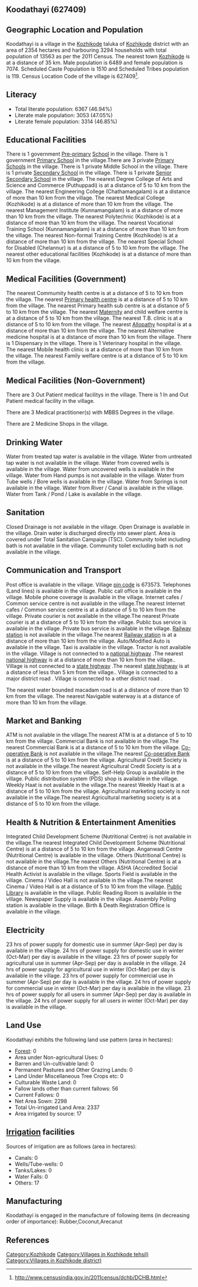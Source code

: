 {{Infobox settlement
| name=Koodathayi
| native_name=
| native_name_lang=
| other_name=
| nickname=
| settlement_type=Village
| image_skyline=
| image_alt=
| image_caption=
| pushpin_map=India Kerala
| pushpin_label_position=right
| pushpin_map_alt=
| pushpin_map_caption=Location in Kerala, India
| latd=
| latm=
| lats=
| latNS=
| longd=
| longm=
| longs=
| longEW=
| coordinates_display=inline,title
| subdivision_type=Country
| subdivision_name={{flag|India}}
| subdivision_type1=[[States and territories of India|State]]
| subdivision_name1=Kerala 
| subdivision_type2=[[List of districts of India|District]]
| subdivision_name2=Kozhikode
| subdivision_type3=Tahsil
| subdivision_name3=Kozhikode
| website=
| established_title=<!-- Established -->
| established_date=
| founder=
| named_for=
| government_type=
| governing_body=
| unit_pref=Metric=
| area_footnotes=
| area_rank=
| area_total_km2=23.54
| elevation_footnotes=
| elevation_m=
| population_total=13563
| population_as_of=2011
| population_rank=
| population_density_km2=576
| population_demonym=
| population_footnotes=
| demographics_type1=Languages
| demographics1_title1=Official
| demographics1_info1=[[Malayalam language|Malayalam]]
| timezone1=[[Indian Standard Time|IST]]
| utc_offset1==+5:30
| postal_code_type=[[Postal Index Number|PIN]]
| postal_code=673573
| area_code_type=Telephone code
| area_code=
| registration_plate=
| blank1_name_sec1=Nearest city
| blank1_info_sec1=[[Kozhikode]]
| blank2_name_sec1=[[Human sex ratio|Sex ratio]]
| blank2_info_sec1=1090 [[male|♂]]/[[female|♀]]
| blank3_name_sec1=Literacy
| blank3_info_sec1=46.94%
| blank1_name_sec2=[[2011 Census of India|2011 census]] code
| blank1_info_sec2=627409
| footnotes=
}}

== Koodathayi (627409) ==

== Geographic Location and Population ==

Koodathayi is a village in the [[Kozhikode]] taluka of [[Kozhikode]] district with an area of 2354 hectares and harbouring 3294 households with total population of 13563 as per the 2011 Census. The nearest town [[Kozhikode]] is at a distance of 35 km. Male population is 6489 and female population is 7074. Scheduled Caste Population is 1510 and Scheduled Tribes population is 119. Census Location Code of the village is 627409<ref>http://www.censusindia.gov.in/2011census/dchb/DCHB.html</ref>.


== Literacy ==  
* Total literate population: 6367 (46.94%)
* Literate male population: 3053 (47.05%)
* Literate female population: 3314 (46.85%)


== Educational Facilities ==  
There is 1 government [[Pre-primary]] [[School]] in the village.
There is 1 government [[Primary School]] in the village.There are 3 private [[Primary School]]s in the village.
There is 1 private Middle School in the village.
There is 1 private [[Secondary School]] in the village.
There is 1 private [[Senior Secondary School]] in the village.
The nearest Degree College of Arts and Science and Commerce (Puthuppadi) is at a distance of 5 to 10 km from the village.
The nearest Engineering College (Chathamangalam) is at a distance of more than 10 km from the village.
The nearest Medical College (Kozhikode) is at a distance of more than 10 km from the village.
The nearest Management Institute (Kunnamangalam) is at a distance of more than 10 km from the village.
The nearest Polytechnic (Kozhikode) is at a distance of more than 10 km from the village.
The nearest Vocational Training School (Kunnamangalam) is at a distance of more than 10 km from the village.
The nearest Non-formal Training Centre (Kozhikode) is at a distance of more than 10 km from the village.
The nearest Special School for Disabled (Chelannur) is at a distance of 5 to 10 km from the village.
The nearest other educational facilities (Kozhikode) is at a distance of more than 10 km from the village.


== Medical Facilities (Government) ==
The nearest Commumity health centre is at a distance of 5 to 10 km from the village.
The nearest [[Primary health centre]] is at a distance of 5 to 10 km from the village.
The nearest Primary health sub centre is at a distance of 5 to 10 km from the village.
The nearest [[Maternity]] and child welfare centre is at a distance of 5 to 10 km from the village.
The nearest T.B. clinic is at a distance of 5 to 10 km from the village.
The nearest [[Allopathy]] hospital is at a distance of more than 10 km from the village.
The nearest Alternative medicine hospital is at a distance of more than 10 km from the village.
There is 1 Dispensary in the village.
There is 1 Veterinary hospital in the village.
The nearest Mobile health clinic is at a distance of more than 10 km from the village.
The nearest Family welfare centre is at a distance of 5 to 10 km from the village.


== Medical Facilities (Non-Government) ==
There are 3 Out Patient medical facilitys in the village.
There is 1 In and Out Patient medical facility in the village.

There are 3 Medical practitioner(s) with MBBS Degrees in the village.



There are 2 Medicine Shops in the village.



== Drinking Water ==
Water from treated tap water is available in the village.
Water from untreated tap water is not available in the village.
Water from covered wells is available in the village.
Water from uncovered wells is available in the village.
Water from Hand pumps is not available in the village.
Water from Tube wells / Bore wells is available in the village.
Water from Springs is not available in the village.
Water from River / Canal is available in the village.
Water from Tank / Pond / Lake is available in the village.


== Sanitation ==
Closed Drainage is not available in the village.
Open Drainage is available in the village.
Drain water is discharged directly into sewer plant.
Area is covered under Total Sanitation Campaign (TSC).
Community toilet including bath is not available in the village.
Community toilet excluding bath is not available in the village.


== Communication and Transport ==
Post office is available in the village.
Village [[pin code]] is 673573.
Telephones (Land lines) is available in the village.
Public call office is available in the village.
Mobile phone coverage is available in the village.
Internet cafes / Common service centre is not available in the village.The nearest Internet cafes / Common service centre is at a distance of 5 to 10 km from the village.
Private courier is not available in the village.The nearest Private courier is at a distance of 5 to 10 km from the village.
Public bus service is available in the village.
Private bus service is available in the village.
[[Railway station]] is not available in the village.The nearest [[Railway station]] is at a distance of more than 10 km from the village.
Auto/Modified Auto is available in the village.
Taxi is available in the village.
Tractor is not available in the village.
Village is not connected to a [[national highway]] .The nearest [[national highway]] is at a distance of more than 10 km from the village..
Village is not connected to a [[state highway]] .The nearest [[state highway]] is at a distance of less than 5 km from the village..
Village is connected to a major district road    .
Village is connected to a other district road  .


The nearest water bounded macadam road is at a distance of more than 10 km from the village.
The nearest Navigable waterway is at a distance of more than 10 km from the village.



== Market and Banking ==
ATM is not available in the village.The nearest ATM is at a distance of 5 to 10 km from the village.
Commercial Bank is not available in the village.The nearest Commercial Bank is at a distance of 5 to 10 km from the village.
[[Co-operative Bank]] is not available in the village.The nearest [[Co-operative Bank]] is at a distance of 5 to 10 km from the village.
Agricultural Credit Society is not available in the village.The nearest Agricultural Credit Society is at a distance of 5 to 10 km from the village.
Self-Help Group is available in the village.
Public distribution system (PDS) shop is available in the village.
Weekly Haat is not available in the village.The nearest Weekly Haat is at a distance of 5 to 10 km from the village.
Agricultural marketing society is not available in the village.The nearest Agricultural marketing society is at a distance of 5 to 10 km from the village.


== Health & Nutrition & Entertainment Amenities ==
Integrated Child Development Scheme (Nutritional Centre) is not available in the village.The nearest Integrated Child Development Scheme (Nutritional Centre) is at a distance of 5 to 10 km from the village.
Anganwadi Centre (Nutritional Centre) is available in the village.
Others (Nutritional Centre) is not available in the village.The nearest Others (Nutritional Centre) is at a distance of more than 10 km from the village.
ASHA (Accredited Social Health Activist is available in the village.
Sports Field is available in the village.
Cinema / Video Hall is not available in the village.The nearest Cinema / Video Hall is at a distance of 5 to 10 km from the village.
[[Public Library]] is available in the village.
Public Reading Room is available in the village.
Newspaper Supply is available in the village.
Assembly Polling station is available in the village.
Birth & Death Registration Office is available in the village.


== Electricity ==
23 hrs of power supply for domestic use in summer (Apr-Sep) per day is available in the village.
24 hrs of power supply for domestic use in winter (Oct-Mar) per day is available in the village.
23 hrs of power supply for agricultural use in summer (Apr-Sep) per day is available in the village.
24 hrs of power supply for agricultural use in winter (Oct-Mar) per day is available in the village.
23 hrs of power supply for commercial use in summer (Apr-Sep) per day is available in the village.
24 hrs of power supply for commercial use in winter (Oct-Mar) per day is available in the village.
23 hrs of power supply for all users in summer (Apr-Sep) per day is available in the village.
24 hrs of power supply for all users in winter (Oct-Mar) per day is available in the village.


== Land Use ==
Koodathayi exhibits the following land use pattern (area in hectares):
* [[Forest]]: 0
* Area under Non-agricultural Uses: 0
* Barren and Un-cultivable land: 0
* Permanent Pastures and Other Grazing Lands: 0
* Land Under Miscellaneous Tree Crops etc: 0
* Culturable Waste Land: 0
* Fallow lands other than current fallows: 56
* Current Fallows: 0
* Net Area Sown: 2298
* Total Un-irrigated Land Area: 2337
* Area irrigated by source: 17


== [[Irrigation]] facilities ==
Sources of irrigation are as follows (area in hectares):
* Canals: 0
* Wells/Tube-wells: 0
* Tanks/Lakes: 0
* Water Falls: 0
* Others: 17


== Manufacturing ==
Koodathayi is engaged in the manufacture of following items (in decreasing order of importance): Rubber,Coconut,Arecanut


[[Category:Kozhikode]]
[[Category:Villages in Kozhikode tehsil)]]
[[Category:Villages in Kozhikode district)]]


== References ==
{{Reflist}}


